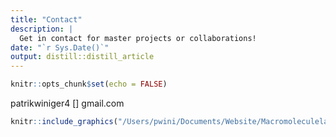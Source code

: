 ```yaml
---
title: "Contact"
description: |
  Get in contact for master projects or collaborations!
date: "`r Sys.Date()`"
output: distill::distill_article
---
```


```r
knitr::opts_chunk$set(echo = FALSE)
```

patrikwiniger4 [] gmail.com

<!-- http://www.geo.uzh.ch/~jseib/contact.html-->

```r
knitr::include_graphics("/Users/pwini/Documents/Website/Macromoleculelab/images/relative size of particles aerosols.jpg")
```



<!-- 

Please understand that I get a lot of e-mails every day. To ensure that I can help you timely and efficiently with your request, please see the information below, where you may find useful information and further guidance on how to contact me efficiently. If your request falls into one of the following categories, you might jump there directly:

Info for UZH students | Requests for a meeting| Requests for positions | Requests for reviewing

My replies are often very short, especially when I am on a mobile device but also when I am between meetings or other tasks. Please do not take it personal in case my email is very short or I miss a polite start or end. A short email never implies any negative feeling or disapproval (in the very few cases where this would be the case, I promise to be more explicit :-) )

Please make sure to use the head e-mail address (head.department@....) if your request relates to my role as head of the department. Such requests will probably not be dealt with if they come to my personal e-mail - and vice versa.

Usually I reply to e-mails within 72 h. If you are waiting longer, please feel free to remind me, sometimes important e-mails just get buried in my inbox. Please understand that I usually will not reply to requests, for which the answer can be found based on the info given on this website. Also, please avoid e-mails with large attachments (> 2 MB) as these might be filtered out (use some file transfer service if needed). The more specific you write your e-mail/request, the easier is it for me to reply and act efficiently. (Förstås ökar sannolikheten för ett snabbt svar ytterligare om datorbrevet är skriven på svenska :-) )

Info for UZH students
For individual courses:

In general, please see the information for each course on Olat. Please understand that I will not reply to questions, which are already addressed there.

Current info:

    In general, BSc course are given in German (but some lectures and literature might be in English), whereas MSc courses are thaught in English.
    Geo351.5 (=geo735 = Hydrologische Prozesse) changed its number and is now Geo344. To provide a good education experience in this course with its practical elements, we have to restrict the number of places in Geo344. Interested students were asked to express their motivation before 23.June (please see info in the 'Vorlesungsverzeichnis')
    ESS371 Wasser und Mensch is also open to Geography students and can be taken as 'Wahlpflichtkurs'.
    We sometimes receive questions regarding taking courses which go in the same time slots. While we only for some of the course elements require attendance, I still strongly recommend to not book courses which overlap in time. Based on experiences from previous years, it might be in theory possible to follow two courses, which use the same time slot, but in practice this most of the times does not work out.
    Geo866 WEasser in der Schweiz: this is an online course with an on-site introduction and exam. The idea is to work on the course during the 'vorlesungsfreie' period and this the introduction is always at the end of the term and the exam in the beginning of the following one (usually week 2-3 of the term). 

If you have a specific request beyond the information on Olat, please make sure to include the course number (e.g., geo475, i.e. WITHOUT a space) in the header of your e-mail (otherwise I might not find your e-mail in my inbox by the time I am able to reply). Please understand that I am responsible for different courses, partly with many students and I do not always know who is taking which course. Therefroe it is important that you mention which course you are taking currently. An email like 'I can't come to class on Monday' might be ignored simply because I might not know which course on Monday you are talking about (=I won't check the lists of participants in the different courses).

Master-thesis

You are most welcome if you are interested in writing your MSc thesis in H2K. A list of possible topics can be found on here. Please note that this list is not always up-to-date, however, it will provide you with an idea of possible thesis projects. Usually, the final topic will then be formulated together with the student. So, please contact us if you are interested in writing your MSc tehsis in H2K and we will do our best to find a suitable project for you. In general, it is benefitial for both you and us if thesis projects are somehow related to ongoing research activities in our group. Please understand that we have limited capacities to supervise other topics. If you want to write your thesis in the field of hydrology and climate, but externally (e.g., at WSL, ETH, abroad, …), I can act as faculty member. However, you need to be aware that in this case the regular supervision and the necessary resources must all be provided by the external host.

Bachelor-thesis ESS

You are most welcome if you are interested in writing your BSc thesis in H2K. For Geography students, the BSc thesis is a literature study and topics will be distributed centrally and you are most welcome to choose any of the H2K 'Oberthemen'. For ESS students, also experimental and computer-based projects are possible. Please feel free to contact us to discuss possible topics.

Requests for a meeting

Please understand that my calendar fills up quickly. As I have to reserve some time for 'my' PhD and MSc students (highest priority!) and currently starting research projects, I am afraid much of my time for the rest of 2020 is already booked. The easiest way to arrange a meeting with me is to use this link to my Terminland-account. Many of my meetings take place virtually on Zoom currently due to the special Covid19 situation. Please request a virtual meeting if you prefer this option. Some days, I will work from home myself and will, thus, suggest to meet virtually. Please indicate in your request if you prefer a 'real' meeting.

https://www.terminland.de

Like everyone these days, I love filling out Doodle requests. However, if a Doodle can be avoided, I love it even more.

In cases where a Doodle is needed, please adhere to the following guidelines for efficient doodle pools:

    Limit the number of options. (max 5-10 depending on the number of participants, or as equation: min(10,max(0.8*n,3)+2) where n is the number of participants)
    Be realistic about the length of the time slots. Finding a 30 min time slot is much easier than a half day.
    Close the doodle in a timely manner. In general, I am not able to keep all doodle options open, so a time slot might be gone by the time the doodle is closed. 


Requests for joining our research group
If you are contacting me about positions as PhD-student or postdoc, please read through the following:

    Normally, open positions in our group are announced on the abouthydrology-mailing list, twitter and/or the Department website (here).
    If there is no open position announced, this means that we have no funding available for new group members. Therefore, please clearly state in case you have a specific funding source in mind (if possible include a link).
    It is great to receive mails by prospective students/postdocs, but the amount means that it often is impossible to reply to all. If you contact me, please be as specific as possible on why you are interested in joining just our group.
    Please allow for enough time before a potential proposal submission (at least a month before any deadline).
    If you send your cv or other documents, please avoid large attachments (> 2 MB), use some file transfer service if needed.
    Please be aware of the high costs of living in Zurich. Usually, a minimum cost of 2000 CHF per month should be assumed. For information see the information of the University on the cost of living for students in Zurich' . Unfortunately this means that several common stipends or other forms of funding will not be not sufficient for living in Zurich.
    UZH also provides a webpage with other useful information about life in Zurich (not only) for students.
    To indicate that you have read this information please add ‘(I read the info)’ in your e-mail header (and/or state it in your e-mail) 


Requests for reviews

The review process is very important to me as it ensures scientific quality and everyone who expects her/his manuscripts to be reviewed, of course, also needs to help with the review process. Besides my role as Editor for Wires Water and HESS I review about 20 manuscripts per year (see here). Please understand that I have to decline many requests due to time constraints. In general, I am more willing to accept a review request in cases where I see the use of my specific expertise. Usually, I respond within 72 hours to review requests. If missing to do so, that most probably means that I will not able to accept the request.

Other reviewing tasks such as research proposals and PhD theses are also enjoyable and important to me, but again, there is a limit of how many of such tasks I can accept. So, please understand if I have to decline your request.



Prof. Jan Seibert
Hydrology and Climate
Physical Geography Division
Department of Geography
University of Zurich - Irchel
Winterthurerstrasse 190
CH-8057 Zurich
Switzerland

Tel.: +41 44 63 55200
E-mail: jan.seibert@geo.uzh.ch
Homepage of the Hydrology & Climate unit: http://www.geo.uzh.ch/en/units/h2k/

Jan Seibert -->